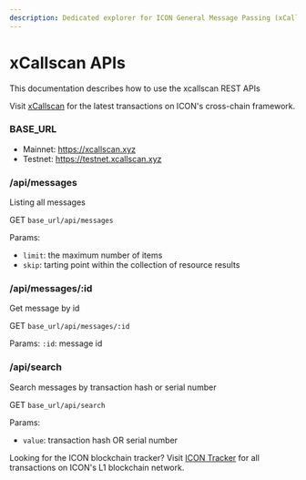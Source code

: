 ```yaml
---
description: Dedicated explorer for ICON General Message Passing (xCall) transactions.
---
```




# xCallscan APIs
This documentation describes how to use the xcallscan REST APIs

<Callout type="info">
  Visit <a className="inline-block font-semibold" href="https://xcallscan.xyz/">xCallscan</a> for the latest transactions on ICON's cross-chain framework.
</Callout>

### BASE_URL
* Mainnet: https://xcallscan.xyz
* Testnet: https://testnet.xcallscan.xyz

### /api/messages
Listing all messages

GET ```base_url/api/messages```

Params:
* ```limit```: the maximum number of items
* ```skip```: tarting point within the collection of resource results

### /api/messages/:id
Get message by id

GET ```base_url/api/messages/:id```

Params:
```:id```: message id

### /api/search
Search messages by transaction hash or serial number

GET ```base_url/api/search```

Params:
* ```value```: transaction hash OR serial number

<Callout type="warning">
  Looking for the ICON blockchain tracker? Visit <a className="inline-block font-semibold" href="https://tracker.icon.community/">ICON Tracker</a> for all transactions on ICON's L1 blockchain network.
</Callout>